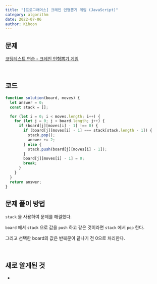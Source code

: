 ```yaml
---
title: "[프로그래머스] 크레인 인형뽑기 게임 (JavaScript)"
category: algorithm
date: 2022-07-06
author: Kihoon
---
```


## 문제

[코딩테스트 연습 - 크레인 인형뽑기 게임](https://school.programmers.co.kr/learn/courses/30/lessons/64061)

<br />

## 코드

```jsx
function solution(board, moves) {
  let answer = 0;
  const stack = [];

  for (let i = 0; i < moves.length; i++) {
    for (let j = 0; j < board.length; j++) {
      if (board[j][moves[i] - 1] !== 0) {
        if (board[j][moves[i] - 1] === stack[stack.length - 1]) {
          stack.pop();
          answer += 2;
        } else {
          stack.push(board[j][moves[i] - 1]);
        }
        board[j][moves[i] - 1] = 0;
        break;
      }
    }
  }
  return answer;
}
```

## 문제 풀이 방법

`stack` 을 사용하여 문제를 해결했다.

`board` 에서 `stack` 으로 값을 `push` 하고 같은 것이라면 `stack` 에서 `pop` 한다.

그리고 선택한 board의 값은 반복문이 끝나기 전 0으로 처리한다.

<br />

## 새로 알게된 것

-
